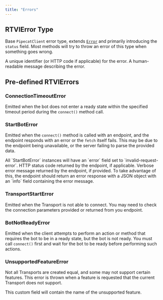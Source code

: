 ```yaml
---
title: "Errors"
---
```


## RTVIError Type

Base `PipecatClient` error type, extends [`Error`](https://developer.mozilla.org/en-US/docs/Web/JavaScript/Reference/Global_Objects/Error) and primarily introducing the `status` field. Most methods will try to throw an error of this type when something goes wrong.

<ParamField path="status" type="number" required="false">
A unique identifier (or HTTP code if applicable) for the error.
</ParamField>

<ParamField path="message" type="string" required="false">
A human-readable message describing the error.
</ParamField>

## Pre-defined RTVIErrors

### ConnectionTimeoutError

Emitted when the bot does not enter a ready state within the specified timeout period during the `connect()` method call.

### StartBotError

Emitted when the `connect()` method is called with an endpoint, and the endpoint responds with an error or the `fetch` itself fails. This may be due to the endpoint being unavailable, or the server failing to parse the provided data.

<ParamField path="error" type="string" required="true">
All `StartBotError` instances will have an `error` field set to `invalid-request-error`.
</ParamField>

<ParamField path="status" type="number" required="false">
HTTP status code returned by the endpoint, if applicable.
</ParamField>

<ParamField path="message" type="string" required="false">
Verbose error message returned by the endpoint, if provided. To take advantage of this, the endpoint should return an error response with a JSON object with an `info` field containing the error message.
</ParamField>

### TransportStartError

Emitted when the Transport is not able to connect. You may need to check the connection parameters provided or returned from you endpoint.

### BotNotReadyError

Emitted when the client attempts to perform an action or method that requires the bot to be in a ready state, but the bot is not ready. You must call `connect()` first and wait for the bot to be ready before performing such actions.

### UnsupportedFeatureError

Not all Transports are created equal, and some may not support certain features. This error is thrown when a feature is requested that the current Transport does not support.

<ParamField path="feature" type="string" required="true">
This custom field will contain the name of the unsupported feature.
</ParamField>
